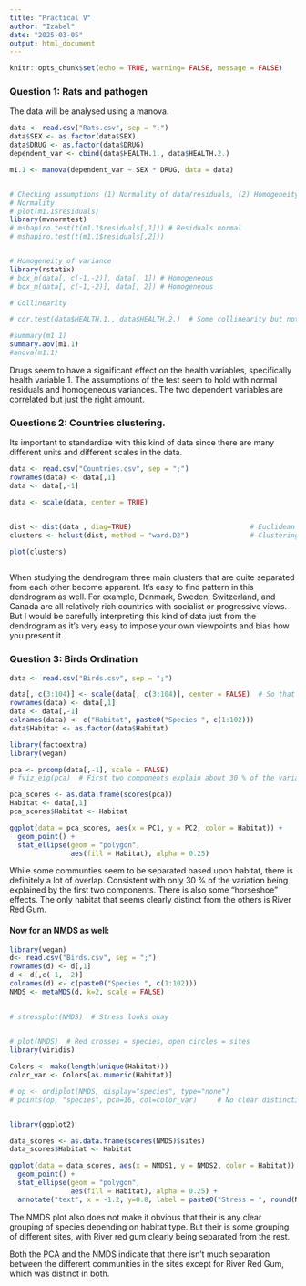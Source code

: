```yaml
---
title: "Practical V"
author: "Izabel"
date: "2025-03-05"
output: html_document
---
```


```r
knitr::opts_chunk$set(echo = TRUE, warning= FALSE, message = FALSE)
```

### Question 1: Rats and pathogen

The data will be analysed using a manova.

```r

data <- read.csv("Rats.csv", sep = ";")
data$SEX <- as.factor(data$SEX)
data$DRUG <- as.factor(data$DRUG)
dependent_var <- cbind(data$HEALTH.1., data$HEALTH.2.)

m1.1 <- manova(dependent_var ~ SEX * DRUG, data = data)


# Checking assumptions (1) Normality of data/residuals, (2) Homogeneity of variance, (3) No multicollinearity. 
# Normality
# plot(m1.1$residuals)
library(mvnormtest)
# mshapiro.test(t(m1.1$residuals[,1])) # Residuals normal
# mshapiro.test(t(m1.1$residuals[,2]))


# Homogeneity of variance
library(rstatix)
# box_m(data[, c(-1,-2)], data[, 1]) # Homogeneous 
# box_m(data[, c(-1,-2)], data[, 2]) # Homogeneous

# Collinearity

# cor.test(data$HEALTH.1., data$HEALTH.2.)  # Some collinearity but not too much and not to little. 

#summary(m1.1)
summary.aov(m1.1)
#anova(m1.1)

```

Drugs seem to have a significant effect on the health variables, specifically health variable 1. The assumptions of the test seem to hold with normal residuals and homogeneous variances. The two dependent variables are correlated but just the right amount. 

### Questions 2: Countries clustering.  

Its important to standardize with this kind of data since there are many different units and different scales in the data. 

```r
data <- read.csv("Countries.csv", sep = ";")
rownames(data) <- data[,1]
data <- data[,-1]

data <- scale(data, center = TRUE)


dist <- dist(data , diag=TRUE)                             # Euclidean distances
clusters <- hclust(dist, method = "ward.D2")               # Clustering 
  
plot(clusters)



```

When studying the dendrogram three main clusters that are quite separated from each other become apparent. It's easy to find pattern in this dendrogram as well. For example, Denmark, Sweden, Switzerland, and Canada are all relatively rich countries with socialist or progressive views. But I would be carefully interpreting this kind of data just from the dendrogram as it's very easy to impose your own viewpoints and bias how you present it.  

### Question 3: Birds Ordination


```r
data <- read.csv("Birds.csv", sep = ";")

data[, c(3:104)] <- scale(data[, c(3:104)], center = FALSE)  # So that very common species aren't given more weight, center false so that 0s stay 0 
rownames(data) <- data[,1]
data <- data[,-1]
colnames(data) <- c("Habitat", paste0("Species ", c(1:102)))
data$Habitat <- as.factor(data$Habitat)

library(factoextra)
library(vegan)

pca <- prcomp(data[,-1], scale = FALSE)
# fviz_eig(pca)  # First two components explain about 30 % of the variation.

pca_scores <- as.data.frame(scores(pca))
Habitat <- data[,1]
pca_scores$Habitat <- Habitat

ggplot(data = pca_scores, aes(x = PC1, y = PC2, color = Habitat)) +
  geom_point() +
  stat_ellipse(geom = "polygon", 
               aes(fill = Habitat), alpha = 0.25) 

```

While some communties seem to be separated based upon habitat, there is definitely a lot of overlap. Consistent with only 30 % of the variation being explained by the first two components. There is also some "horseshoe" effects. The only habitat that seems clearly distinct from the others is River Red Gum.

#### Now for an NMDS as well: 

```r

library(vegan)
d<- read.csv("Birds.csv", sep = ";")
rownames(d) <- d[,1]
d <- d[,c(-1, -2)]
colnames(d) <- c(paste0("Species ", c(1:102)))
NMDS <- metaMDS(d, k=2, scale = FALSE)  
  

# stressplot(NMDS)  # Stress looks okay

 
# plot(NMDS)  # Red crosses = species, open circles = sites
library(viridis)

Colors <- mako(length(unique(Habitat)))
color_var <- Colors[as.numeric(Habitat)]

# op <- ordiplot(NMDS, display="species", type="none")
# points(op, "species", pch=16, col=color_var)     # No clear distinction between different 


library(ggplot2)

data_scores <- as.data.frame(scores(NMDS)$sites)
data_scores$Habitat <- Habitat

ggplot(data = data_scores, aes(x = NMDS1, y = NMDS2, color = Habitat)) +
  geom_point() +
  stat_ellipse(geom = "polygon", 
               aes(fill = Habitat), alpha = 0.25) +
  annotate("text", x = -1.2, y=0.8, label = paste0("Stress = ", round(NMDS$stress, 3)))

```

The NMDS plot also does not make it obvious that their is any clear grouping of species depending on habitat type. But their is some grouping of different sites, with River red gum clearly being separated from the rest. 

Both the PCA and the NMDS indicate that there isn't much separation between the different communities in the sites except for River Red Gum, which was distinct in both. 








